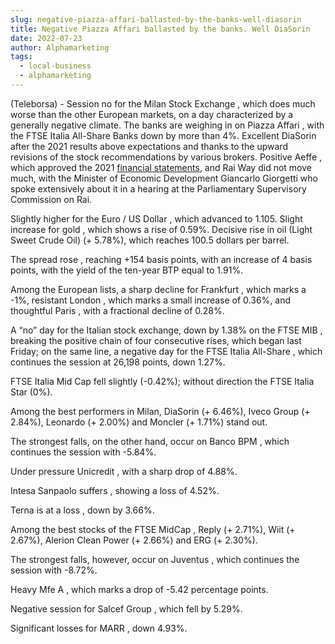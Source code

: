 ```yaml
---
slug: negative-piazza-affari-ballasted-by-the-banks-well-diasorin
title: Negative Piazza Affari ballasted by the banks. Well DiaSorin
date: 2022-07-23
author: Alphamarketing
tags:
  - local-business
  - alphamarketing
---
```


(Teleborsa) - Session no for the Milan Stock Exchange , which does much worse than the other European markets, on a day characterized by a generally negative climate. The banks are weighing in on Piazza Affari , with the FTSE Italia All-Share Banks down by more than 4%. Excellent DiaSorin after the 2021 results above expectations and thanks to the upward revisions of the stock recommendations by various brokers. Positive Aeffe , which approved the 2021 [financial statements](https://www.indiacom.com/pune/hdfc-bank-pune-boat-club-branch_pune_pne_1225504.html), and Rai Way did not move much, with the Minister of Economic Development Giancarlo Giorgetti who spoke extensively about it in a hearing at the Parliamentary Supervisory Commission on Rai.

Slightly higher for the Euro / US Dollar , which advanced to 1.105. Slight increase for gold , which shows a rise of 0.59%. Decisive rise in oil (Light Sweet Crude Oil) (+ 5.78%), which reaches 100.5 dollars per barrel.

The spread rose , reaching +154 basis points, with an increase of 4 basis points, with the yield of the ten-year BTP equal to 1.91%.

Among the European lists, a sharp decline for Frankfurt , which marks a -1%, resistant London , which marks a small increase of 0.36%, and thoughtful Paris , with a fractional decline of 0.28%.

A “no” day for the Italian stock exchange, down by 1.38% on the FTSE MIB , breaking the positive chain of four consecutive rises, which began last Friday; on the same line, a negative day for the FTSE Italia All-Share , which continues the session at 26,198 points, down 1.27%.

FTSE Italia Mid Cap fell slightly (-0.42%); without direction the FTSE Italia Star (0%).

Among the best performers in Milan, DiaSorin (+ 6.46%), Iveco Group (+ 2.84%), Leonardo (+ 2.00%) and Moncler (+ 1.71%) stand out.

The strongest falls, on the other hand, occur on Banco BPM , which continues the session with -5.84%.

Under pressure Unicredit , with a sharp drop of 4.88%.

Intesa Sanpaolo suffers , showing a loss of 4.52%.

Terna is at a loss , down by 3.66%.

Among the best stocks of the FTSE MidCap , Reply (+ 2.71%), Wiit (+ 2.67%), Alerion Clean Power (+ 2.66%) and ERG (+ 2.30%).

The strongest falls, however, occur on Juventus , which continues the session with -8.72%.

Heavy Mfe A , which marks a drop of -5.42 percentage points.

Negative session for Salcef Group , which fell by 5.29%.

Significant losses for MARR , down 4.93%.
